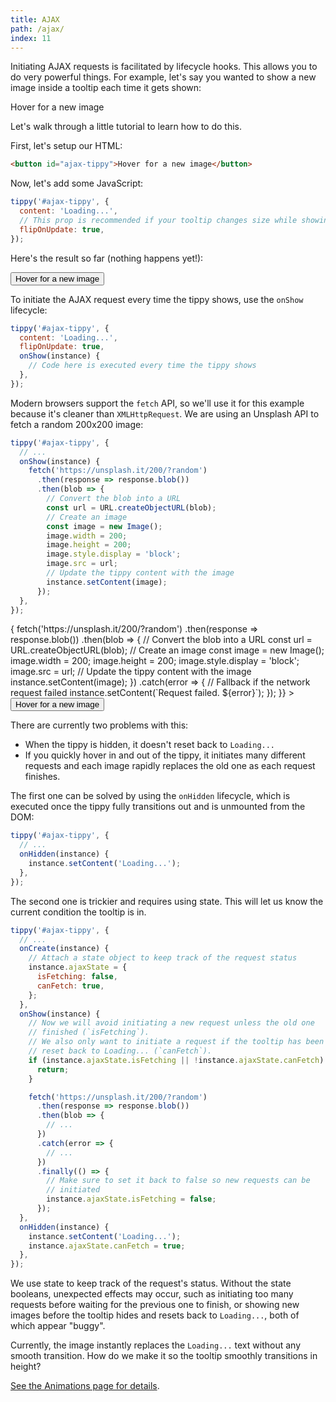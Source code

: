 ```yaml
---
title: AJAX
path: /ajax/
index: 11
---
```



Initiating AJAX requests is facilitated by lifecycle hooks. This allows you to
do very powerful things. For example, let's say you wanted to show a new image
inside a tooltip each time it gets shown:

<Demo>
  <Ajax>Hover for a new image</Ajax>
</Demo>

Let's walk through a little tutorial to learn how to do this.

First, let's setup our HTML:

```html
<button id="ajax-tippy">Hover for a new image</button>
```

Now, let's add some JavaScript:

```js
tippy('#ajax-tippy', {
  content: 'Loading...',
  // This prop is recommended if your tooltip changes size while showing
  flipOnUpdate: true,
});
```

Here's the result so far (nothing happens yet!):

<Demo>
  <Tippy content="Loading..." animation="fade" animateFill={false}>
    <Button>Hover for a new image</Button>
  </Tippy>
</Demo>

To initiate the AJAX request every time the tippy shows, use the `onShow`
lifecycle:

```js
tippy('#ajax-tippy', {
  content: 'Loading...',
  flipOnUpdate: true,
  onShow(instance) {
    // Code here is executed every time the tippy shows
  },
});
```

Modern browsers support the `fetch` API, so we'll use it for this example
because it's cleaner than `XMLHttpRequest`. We are using an Unsplash API to
fetch a random 200x200 image:

```js
tippy('#ajax-tippy', {
  // ...
  onShow(instance) {
    fetch('https://unsplash.it/200/?random')
      .then(response => response.blob())
      .then(blob => {
        // Convert the blob into a URL
        const url = URL.createObjectURL(blob);
        // Create an image
        const image = new Image();
        image.width = 200;
        image.height = 200;
        image.style.display = 'block';
        image.src = url;
        // Update the tippy content with the image
        instance.setContent(image);
      });
  },
});
```

<Demo>
  <Tippy
    content="Loading..."
    onShow={instance => {
      fetch('https://unsplash.it/200/?random')
        .then(response => response.blob())
        .then(blob => {
          // Convert the blob into a URL
          const url = URL.createObjectURL(blob);
          // Create an image
          const image = new Image();
          image.width = 200;
          image.height = 200;
          image.style.display = 'block';
          image.src = url;
          // Update the tippy content with the image
          instance.setContent(image);
        })
        .catch(error => {
          // Fallback if the network request failed
          instance.setContent(`Request failed. ${error}`);
        });
    }}
  >
    <Button>Hover for a new image</Button>
  </Tippy>
</Demo>

There are currently two problems with this:

- When the tippy is hidden, it doesn't reset back to `Loading...`
- If you quickly hover in and out of the tippy, it initiates many different
  requests and each image rapidly replaces the old one as each request finishes.

The first one can be solved by using the `onHidden` lifecycle, which is executed
once the tippy fully transitions out and is unmounted from the DOM:

```js
tippy('#ajax-tippy', {
  // ...
  onHidden(instance) {
    instance.setContent('Loading...');
  },
});
```

The second one is trickier and requires using state. This will let us know the
current condition the tooltip is in.

```js
tippy('#ajax-tippy', {
  // ...
  onCreate(instance) {
    // Attach a state object to keep track of the request status
    instance.ajaxState = {
      isFetching: false,
      canFetch: true,
    };
  },
  onShow(instance) {
    // Now we will avoid initiating a new request unless the old one
    // finished (`isFetching`).
    // We also only want to initiate a request if the tooltip has been
    // reset back to Loading... (`canFetch`).
    if (instance.ajaxState.isFetching || !instance.ajaxState.canFetch) {
      return;
    }

    fetch('https://unsplash.it/200/?random')
      .then(response => response.blob())
      .then(blob => {
        // ...
      })
      .catch(error => {
        // ...
      })
      .finally(() => {
        // Make sure to set it back to false so new requests can be
        // initiated
        instance.ajaxState.isFetching = false;
      });
  },
  onHidden(instance) {
    instance.setContent('Loading...');
    instance.ajaxState.canFetch = true;
  },
});
```

We use state to keep track of the request's status. Without the state booleans,
unexpected effects may occur, such as initiating too many requests before
waiting for the previous one to finish, or showing new images before the tooltip
hides and resets back to `Loading...`, both of which appear "buggy".

Currently, the image instantly replaces the `Loading...` text without any smooth
transition. How do we make it so the tooltip smoothly transitions in height?

[See the Animations page for details](/animations/#dimensions-transition).
